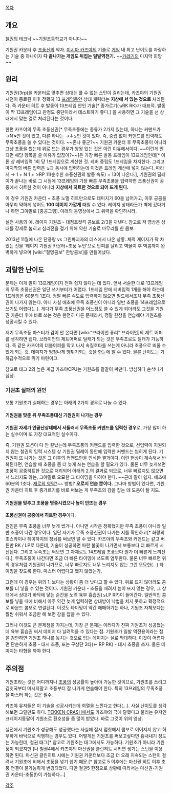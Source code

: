[[목차]]
== 개요 ==
[[철권]]의 테크닉.~~기원초등학교가 아니다~~

기원권 카운터 후 [[초풍신]]의 약자.
[[미시마 카즈야]]의 기술로 [[게임]] 내 최고 난이도를 자랑하는 기술 중 하나이자 '''다 끝나가는 게임도 뒤집는 일발역전기.'''
~~[[카레기]]의 마지막 희망~~

== 원리 ==
기원권(3rp)을 카운터로 맞추면 상대는 풀 수 없는 스턴이 걸리는데, 카즈야의 기원권 시전이 종료된 이후 정확히 13 [[프레임]]동안 상대 캐릭터는 '''지상에 서 있는 것으로''' 처리된다. 즉 카운터 히트 후 발동이 13프레임 안인 기술[* 종가르기(↘RK RK)가 대표적. 발동이 딱 13프레임이고 판정도 중단이라서 테스트하기 좋다.] 을 사용하면 그 기술을 선 상태에서 맞는 걸로 처리된다는 것이다.

한편 카즈야의 무족 초풍신권[* 무족초풍에는 종류가 2가지 있는데, 하나는 커맨드가 →N↘인 것이 있고, 다른 하나는 →↓↘인 것이 있다. 즉, 중립 없이 커맨드를 입력해도 무족초풍을 쓸 수 있다는 것이다. ~~존나 좋군?~~ 기원권 카운터 후 무족초풍이 아니라 그냥 초풍을 썼는데 위로 뜨는 경우가 왕왕 있는 것은 이런 이유에서이다. ~~이런게 안되면 해당 항목을 쓸 이유가 없잖아?~~]은 가장 빠른 발동 프레임이 13프레임인데[* 이론 상 레버입력 1회 당 1프레임으로 계산한 것. 레버 중립도 1프레임을 차지한다. 그리고 마지막의 버튼 입력은 ↘과 동시에 입력하는데 이것은 프레임 계산에 넣지 않는다. 따라서 → 1 + N 1 + ↘RP 11(순수한 초풍신권의 발동 속도) = 13이 나온다.], 기원권의 딜레이가 끝나는 바로 그 시점에 13프레임의 가장 빠른 무족초풍을 입력하면 초풍신권이 공중에서 히트한 것이 아니라 '''지상에서 히트한 것으로 되어 뜨게 된다.'''

이 경우 기원권 카운터 + 초풍 노멀 히트만으로도 데미지가 60을 넘어가고, 이후 공콤을 아무리 약하게 넣어도 '''100 데미지 가깝게''' 때릴 수 있다. 레이지 상태라든가 벽에 갔다거나 하면 그야말로 [충공그깽]. 아래의 동영상에서 그 위력을 확인하시라.

{{{#!html
<embed src="http://www.youtube.com/v/jJ8dTv-Zp88&amp;hl=ko_KR&amp;fs=1" type="application/x-shockwave-flash" allowscriptaccess="always" allowfullscreen="true" width="480" height="385"></embed>}}}

실전 사용의 예. 레이지 기원초 - 대점프컷킥 콤보로 2/3을 까낸다. 참고로 저 영상은 상대를 강제로 눕히고 심리전을 걸기 위해 약한 기술로 마무리를 한 콤보.

{{{#!html
<object width="560" height="315"><param name="movie" value="//www.youtube.com/v/Z0X7gClfgYw?hl=ko_KR&amp;version=3&amp;rel=0"></param><param name="allowFullScreen" value="true"></param><param name="allowscriptaccess" value="always"></param><embed src="//www.youtube.com/v/Z0X7gClfgYw?hl=ko_KR&amp;version=3&amp;rel=0" type="application/x-shockwave-flash" width="560" height="315" allowscriptaccess="always" allowfullscreen="true"></embed></object>}}}

2013년 11월에 나온 단풍랑 vs 그린파괴자의 데스에서 나온 상황. 체력 게이지가 꽉 차있는 진을 '레이지 기원권 카운터+초풍 두번'으로 반피를 날리고 벽몰이 후 벽콤까지 완벽하게 넣으며 [wiki:"절명콤보" 한방콤보]를 만들어냈다.
== 괴랄한 난이도 ==
문제는 이게 말이 13프레임이지 전혀 쉽지 않다는 데 있다. 앞서 서술한 대로 13프레임의 무족 초풍신권은 일단 쓰기부터가 어렵다. 1프레임 안에 레버입력 1개를 해야 하는데 1프레임은 60분의 1초다. 정말 빠른 속도로 입력하지 않으면 필드에서조차 무족 초풍신권이 나가지 않는다. 아니 사실 애초에 무족 초풍신이 아니라 일반 초풍을 14프레임으로 쓰기도 어렵다(…). 게다가 무족 초풍신권을 어느정도 쓸 수 있게 되더라도 그것을 기원권 카운터 후에 바로 쓰는 것은 완전히 다른 문제라서, 정말 한참을 연습해야 기원초를 성공시킬 수 있다.

저기 무족초풍 마스터가 감이 안 온다면 [wiki:"브라이언 퓨리" 브라이언]의 제트 어퍼를 생각하면 쉽다. 브라이언의 제트어퍼로 딜캐가 되는 것은 무족초로도 딜캐가 가능하다. 즉 같은 카즈야의 더블어퍼를 막고 나서 속질호타를 쓰는게 아니라 초풍으로 띄울 수 있게 되는 것. 데미지가 엄청나게 뻥튀기되는 것을 한눈에 알 수 있다. 물론 난이도는 기하급수적으로 뛰기 마련이고.

참고로 태그 2의 높은 계급 카즈야CPU는 기원초를 칼같이 써댄다. 방심하다 순삭나기 십상. 

=== 기원초 실패의 원인 ===
보통 기원초가 실패하는 경우는 아래의 2가지 경우로 나눌 수 있다.

==== 기원권을 맞춘 뒤 무족초풍대신 기원권이 나가는 경우 ====
'''기원권 자세가 안끝난상태에서 서둘러서 무족초풍 커맨드를 입력한 경우'''로, 가장 많이 하는 실수이며 또 가장 대표적인 실수이다.

즉, 기원권 모션이 다 안 끝났는데 무족초풍의 커맨드를 입력한 것으로, 선입력이 지원되지 않는 철권의 입력 시스템 상 기원권 딜레이 동안에 입력한 커맨드는 씹히게 된다. 기원권이 또 나가는 것은 그 이후의 커맨드만을 인식한 결과이다. 이런 현상이 계속해서 반복된다면, 연습할 때 초풍을 좀 더 늦게 쓰는 연습을 할 필요가 있다. 물론 너무 늦게쓰면 초풍이 공중히트한 것으로 처리되어 아래의 2.의 결과로 되므로, 너무 빠르지도 않으면서 느리지도 않는, 그야말로 오묘한 그 타이밍을 익혀야 한다. ~~근데 말이 쉽지. 애초에 60분의 1초다. [[제로의 영역?]]~~ 방법? '''오로지 연습 뿐이다.''' 그나마 방법이 있다면, 기원권 카운터 히트 후 종가르기를 바로 써보는 게 무족초의 감을 잡는 데 도움이 될 지도.

==== 기원권을 맞추고 초풍을 명중시켰으나 높이 안뜨는 경우 ====
'''초풍신권이 공중에서 히트한 경우'''이다.

원인은 무족 초풍을 너무 늦게 썼거나, 아니면 시작은 정확했지만 무족 초풍이 아니라 일반 초풍이 나간 경우이다. 일단 자기가 무족 초풍신권이 나가는 지를 확인하고[* 화랑의 초스카이나 헤이하치의 청뇌를 써보면 알 수 있다. 카즈야의 무족초와 커맨드는 같고 버튼만 RK / LP로 다른데, 기술이 성공하면 파란 불꽃이 나가면서 보통보다 더 빠르게 시전된다. 그리고 무족초는 써보면 그 자체로도 14프레임 초풍보다 뭔가 더 빠른게 느껴진다.], 무족초풍이 나간다면 조금 더 빠른 타이밍에 쓰도록 염두한다. 물론 너무 빠르면 위의 경우처럼 기원권이 나가므로, 너무 빠르지도 너무 느리지도 않는 그런 오묘한(…) 타이밍을 찾도록 한다. 마스터 어렵다고 했지 않았는가.

그런데 이 경우는 위의 1. 보다는 상황이 좀 더 낫다고 할 수 있다. 위로 뜨지 않더라도 콤보를 더 넣을 수 있는 것이다. 기원권 카운터 - 초풍을 때려서 높이 뜨지 않는 경우, 그 상태에서 상대가 바닥에 닿는 순간을 노려 육부 흉습권(↘LP RP)이 들어간다. 일반적인 콤보를 넣을 때에 비해서 아주 약간 늦게 입력하면 상대방이 낙법을 치지 못하고 확정적으로 바운드 콤보로 연결된다. 이것도 타이밍이 약간 애매하기는 하나, 기원초 자체보다는 훨씬 쉬워서 조금만 해 보면 감을 잡을 수 있다.

그러나 이것도 큰 문제점을 가지는데, 가장 큰 문제는 이러다가 진짜 기원초가 성공했는데 육부 흉습권 써서 데미지 다 날려먹을 수 있다는 점. 기원초가 일발 역전용이라는 점을 감안하면 기원초 하나를 놓치는 것으로 입는 데미지는 실로 막대하다. 이것이 어렵다면 단순하게 초풍 - 대시 초풍, 또는 구삼단 2타(← RP RK) - 대시 초풍을 쓰자. 물론 데미지는 타협을 봐야 한다.

== 주의점 ==
기원초라는 것은 어디까지나 [[초풍]]의 성공률이 높아야 가능한 것이므로, 기원초를 쓰려고 김칫국부터 마시지말고 초풍부터 잘 나가게 연습해야 한다. 특히 13프레임의 무족초풍을 마스터 하는 것은 필수.

카즈야 유저들은 이 기술을 성공시키는데 희열을 느낀다고 한다(…). 사실 난이도를 생각해보면 그럴만도 하다. [[TEKKEN CRASH]]에서도 카즈야의 극에 달했다고 불리는 유저인 크레이지동팔이 기원초로 환호성을 좀 많이 받았다. 바로 그것이 위의 영상.

실전에서 기원초가 성공해도 성공했다는 사실에 잠시 멈칫해서 콤보로 이어지지 않고 허무하게 바닥으로 직행하는 경우도 있다. 어떻게든 기원초를 써보고싶다면 흉내내기 정도는 가능한데, 철권 태그[* 참고로 기원초는 태그에서도 가능하다. 기원초가 아니라 기원풍이 되겠지만.]나 철권4에서 카즈야의 마신권을 클린히트 시키면 생기는 스턴을 이용하면 된다. 마신권 클린히트 시에는 기원권 카운터보다 조금 더 오래 지속되는 스턴이 걸려서 기원초에 비해서 초풍을 넣기 쉽기 때문.[* 참고로 5 이후에는 마신권 히트 이후 초풍 연결이 불가능하게 변경되었다. 다만 철권5 한정으로 상황에 따라서는 마신권-기원권 카운터-초풍(!)이 가능하다...]

[[각주]]
